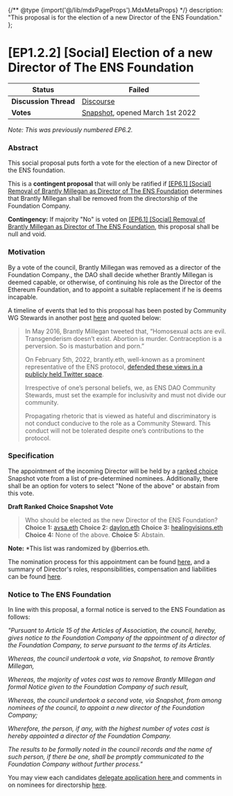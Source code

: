 {/** @type {import('@/lib/mdxPageProps').MdxMetaProps} */}
    description: "This proposal is for the election of a new Director of the ENS Foundation."
};

# \[EP1.2.2] \[Social] Election of a new Director of The ENS Foundation

| **Status**            | Failed                                                                                                                                        |
| --------------------- | --------------------------------------------------------------------------------------------------------------------------------------------- |
| **Discussion Thread** | [Discourse](https://discuss.ens.domains/t/ep6-2-social-election-of-a-new-director-of-the-ens-foundation/11093/19)                             |
| **Votes**             | [Snapshot](https://snapshot.org/#/ens.eth/proposal/0xc4bc562d32e59a528dec301261e8d2b3b0c6880c2b782201c2e9f1ff3979d165), opened March 1st 2022 |

_Note: This was previously numbered EP6.2._

### Abstract

This social proposal puts forth a vote for the election of a new Director of the ENS foundation.

This is a **contingent proposal** that will only be ratified if [\[EP6.1\] \[Social\] Removal of Brantly Millegan as Director of The ENS Foundation](https://discuss.ens.domains/t/ep-6-1-social-removal-of-brantly-millegan-as-director-of-the-ens-foundation/11092) determines that Brantly Millegan shall be removed from the directorship of the Foundation Company.

**Contingency:** If majority "No" is voted on [\[EP6.1\] \[Social\] Removal of Brantly Millegan as Director of The ENS Foundation](https://discuss.ens.domains/t/ep-6-1-social-removal-of-brantly-millegan-as-director-of-the-ens-foundation/11092), this proposal shall be null and void.

### Motivation

By a vote of the council, Brantly Millegan was removed as a director of the Foundation Company., the DAO shall decide whether Brantly Millegan is deemed capable, or otherwise, of continuing his role as the Director of the Ethereum Foundation, and to appoint a suitable replacement if he is deems incapable.

A timeline of events that led to this proposal has been posted by Community WG Stewards in another post [here](https://discuss.ens.domains/t/ens-dao-next-steps-re-brantly/10424/15) and quoted below:

> In May 2016, Brantly Millegan tweeted that, “Homosexual acts are evil. Transgenderism doesn’t exist. Abortion is murder. Contraception is a perversion. So is masturbation and porn.”
>
> On February 5th, 2022, brantly.eth, well-known as a prominent representative of the ENS protocol, [defended these views in a publicly held Twitter space](https://www.dropbox.com/s/ljrp0vjibawuufr/Brantly%20ENS.mp4?dl=0).
>
> Irrespective of one’s personal beliefs, we, as ENS DAO Community Stewards, must set the example for inclusivity and must not divide our community.
>
> Propagating rhetoric that is viewed as hateful and discriminatory is not conduct conducive to the role as a Community Steward. This conduct will not be tolerated despite one’s contributions to the protocol.

### Specification

The appointment of the incoming Director will be held by a [ranked choice](https://en.wikipedia.org/wiki/Ranked\_voting) Snapshot vote from a list of pre-determined nominees. Additionally, there shall be an option for voters to select "None of the above" or abstain from this vote.

**Draft Ranked Choice Snapshot Vote**

> Who should be elected as the new Director of the ENS Foundation? **Choice 1:** [avsa.eth](https://discuss.ens.domains/t/nominations-for-ens-foundation-director-to-replace-brantly-eth/10634/12) **Choice 2:** [daylon.eth](https://discuss.ens.domains/t/nominations-for-ens-foundation-director-to-replace-brantly-eth/10634/9) **Choice 3:** [healingvisions.eth](https://discuss.ens.domains/t/nominations-for-ens-foundation-director-to-replace-brantly-eth/10634/3) **Choice 4:** None of the above. **Choice 5:** Abstain.

**Note:** \*This list was randomized by @berrios.eth.

The nomination process for this appointment can be found [here](https://discuss.ens.domains/t/nominations-for-ens-foundation-director-to-replace-brantly-eth/10634), and a summary of Director's roles, responsibilities, compensation and liabilities can be found [here](https://discuss.ens.domains/t/role-responsibilities-of-ens-foundation-director/10632).

### Notice to The ENS Foundation

In line with this proposal, a formal notice is served to the ENS Foundation as follows:

_"Pursuant to Article 15 of the Articles of Association, the council, hereby, gives notice to the Foundation Company of the appointment of a director of the Foundation Company, to serve pursuant to the terms of its Articles._

_Whereas, the council undertook a vote, via Snapshot, to remove Brantly Millegan,_

_Whereas, the majority of votes cast was to remove Brantly MIllegan and formal Notice given to the Foundation Company of such result,_

_Whereas, the council undertook a second vote, via Snapshot, from among nominees of the council, to appoint a new director of the Foundation Company;_

_Wherefore, the person, if any, with the highest number of votes cast is hereby appointed a director of the Foundation Company._

_The results to be formally noted in the council records and the name of such person, if there be one, shall be promptly communicated to the Foundation Company without further process."_

You may view each candidates [delegate application here ](https://discuss.ens.domains/t/ens-dao-delegate-applications/815/1154)and comments in on nominees for directorship [here](https://discuss.ens.domains/t/comments-on-ens-foundation-nominees/10658).